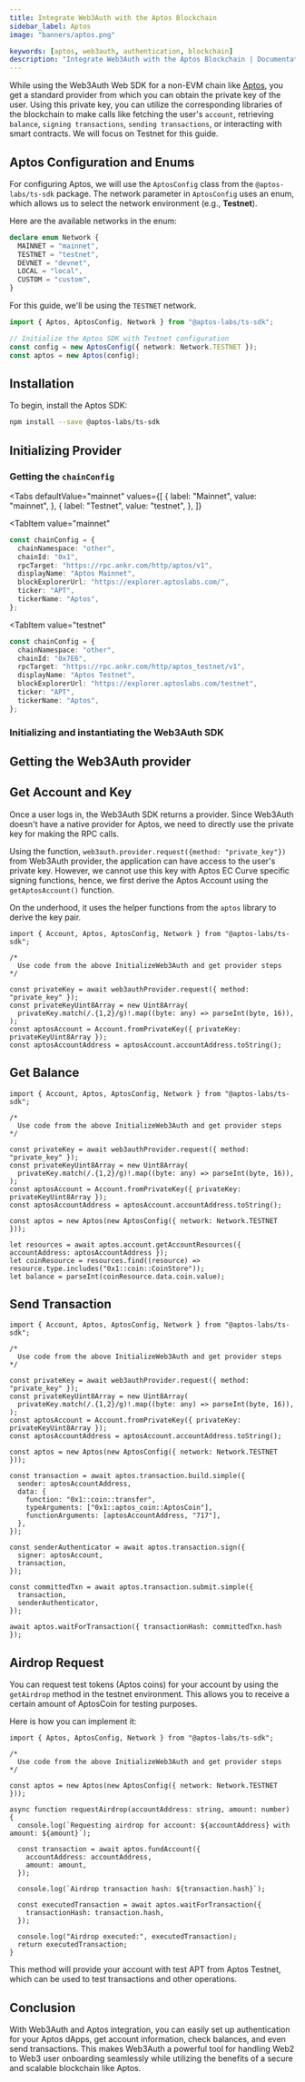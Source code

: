 ```yaml
---
title: Integrate Web3Auth with the Aptos Blockchain
sidebar_label: Aptos
image: "banners/aptos.png"

keywords: [aptos, web3auth, authentication, blockchain]
description: "Integrate Web3Auth with the Aptos Blockchain | Documentation - Web3Auth"
---
```



While using the Web3Auth Web SDK for a non-EVM chain like [Aptos](https://aptos.dev/), you get a
standard provider from which you can obtain the private key of the user. Using this private key, you
can utilize the corresponding libraries of the blockchain to make calls like fetching the user's
`account`, retrieving `balance`, `signing transactions`, `sending transactions`, or interacting with
smart contracts. We will focus on Testnet for this guide.

## Aptos Configuration and Enums

For configuring Aptos, we will use the `AptosConfig` class from the `@aptos-labs/ts-sdk` package.
The network parameter in `AptosConfig` uses an enum, which allows us to select the network
environment (e.g., **Testnet**).

Here are the available networks in the enum:

```typescript
declare enum Network {
  MAINNET = "mainnet",
  TESTNET = "testnet",
  DEVNET = "devnet",
  LOCAL = "local",
  CUSTOM = "custom",
}
```

For this guide, we'll be using the `TESTNET` network.

```typescript
import { Aptos, AptosConfig, Network } from "@aptos-labs/ts-sdk";

// Initialize the Aptos SDK with Testnet configuration
const config = new AptosConfig({ network: Network.TESTNET });
const aptos = new Aptos(config);
```

## Installation

To begin, install the Aptos SDK:

```bash npm2yarn
npm install --save @aptos-labs/ts-sdk
```

## Initializing Provider

### Getting the `chainConfig`

<Tabs
 defaultValue="mainnet"
  values={[
    { label: "Mainnet", value: "mainnet", },
    { label: "Testnet", value: "testnet", },
  ]}
>
<TabItem
  value="mainnet"
>

```typescript
const chainConfig = {
  chainNamespace: "other",
  chainId: "0x1",
  rpcTarget: "https://rpc.ankr.com/http/aptos/v1",
  displayName: "Aptos Mainnet",
  blockExplorerUrl: "https://explorer.aptoslabs.com/",
  ticker: "APT",
  tickerName: "Aptos",
};
```

</TabItem>

<TabItem
  value="testnet"
>

```typescript
const chainConfig = {
  chainNamespace: "other",
  chainId: "0x7E6",
  rpcTarget: "https://rpc.ankr.com/http/aptos_testnet/v1",
  displayName: "Aptos Testnet",
  blockExplorerUrl: "https://explorer.aptoslabs.com/testnet",
  ticker: "APT",
  tickerName: "Aptos",
};
```

</TabItem>
</Tabs>

### Initializing and instantiating the Web3Auth SDK

<InitializeWeb3Auth />

## Getting the Web3Auth provider

<GetWeb3AuthProvider />

## Get Account and Key

Once a user logs in, the Web3Auth SDK returns a provider. Since Web3Auth doesn't have a native
provider for Aptos, we need to directly use the private key for making the RPC calls.

Using the function, `web3auth.provider.request({method: "private_key"})` from Web3Auth provider, the
application can have access to the user's private key. However, we cannot use this key with Aptos EC
Curve specific signing functions, hence, we first derive the Aptos Account using the
`getAptosAccount()` function.

On the underhood, it uses the helper functions from the `aptos` library to derive the key pair.

```tsx
import { Account, Aptos, AptosConfig, Network } from "@aptos-labs/ts-sdk";

/*
  Use code from the above InitializeWeb3Auth and get provider steps
*/

const privateKey = await web3authProvider.request({ method: "private_key" });
const privateKeyUint8Array = new Uint8Array(
  privateKey.match(/.{1,2}/g)!.map((byte: any) => parseInt(byte, 16)),
);
const aptosAccount = Account.fromPrivateKey({ privateKey: privateKeyUint8Array });
const aptosAccountAddress = aptosAccount.accountAddress.toString();
```

## Get Balance

```tsx
import { Account, Aptos, AptosConfig, Network } from "@aptos-labs/ts-sdk";

/*
  Use code from the above InitializeWeb3Auth and get provider steps
*/

const privateKey = await web3authProvider.request({ method: "private_key" });
const privateKeyUint8Array = new Uint8Array(
  privateKey.match(/.{1,2}/g)!.map((byte: any) => parseInt(byte, 16)),
);
const aptosAccount = Account.fromPrivateKey({ privateKey: privateKeyUint8Array });
const aptosAccountAddress = aptosAccount.accountAddress.toString();

const aptos = new Aptos(new AptosConfig({ network: Network.TESTNET }));

let resources = await aptos.account.getAccountResources({ accountAddress: aptosAccountAddress });
let coinResource = resources.find((resource) => resource.type.includes("0x1::coin::CoinStore"));
let balance = parseInt(coinResource.data.coin.value);
```

## Send Transaction

```tsx
import { Account, Aptos, AptosConfig, Network } from "@aptos-labs/ts-sdk";

/*
  Use code from the above InitializeWeb3Auth and get provider steps
*/

const privateKey = await web3authProvider.request({ method: "private_key" });
const privateKeyUint8Array = new Uint8Array(
  privateKey.match(/.{1,2}/g)!.map((byte: any) => parseInt(byte, 16)),
);
const aptosAccount = Account.fromPrivateKey({ privateKey: privateKeyUint8Array });
const aptosAccountAddress = aptosAccount.accountAddress.toString();

const aptos = new Aptos(new AptosConfig({ network: Network.TESTNET }));

const transaction = await aptos.transaction.build.simple({
  sender: aptosAccountAddress,
  data: {
    function: "0x1::coin::transfer",
    typeArguments: ["0x1::aptos_coin::AptosCoin"],
    functionArguments: [aptosAccountAddress, "717"],
  },
});

const senderAuthenticator = await aptos.transaction.sign({
  signer: aptosAccount,
  transaction,
});

const committedTxn = await aptos.transaction.submit.simple({
  transaction,
  senderAuthenticator,
});

await aptos.waitForTransaction({ transactionHash: committedTxn.hash });
```

## Airdrop Request

You can request test tokens (Aptos coins) for your account by using the `getAirdrop` method in the
testnet environment. This allows you to receive a certain amount of AptosCoin for testing purposes.

Here is how you can implement it:

```tsx
import { Aptos, AptosConfig, Network } from "@aptos-labs/ts-sdk";

/*
  Use code from the above InitializeWeb3Auth and get provider steps
*/

const aptos = new Aptos(new AptosConfig({ network: Network.TESTNET }));

async function requestAirdrop(accountAddress: string, amount: number) {
  console.log(`Requesting airdrop for account: ${accountAddress} with amount: ${amount}`);

  const transaction = await aptos.fundAccount({
    accountAddress: accountAddress,
    amount: amount,
  });

  console.log(`Airdrop transaction hash: ${transaction.hash}`);

  const executedTransaction = await aptos.waitForTransaction({
    transactionHash: transaction.hash,
  });

  console.log("Airdrop executed:", executedTransaction);
  return executedTransaction;
}
```

This method will provide your account with test APT from Aptos Testnet, which can be used to test
transactions and other operations.

## Conclusion

With Web3Auth and Aptos integration, you can easily set up authentication for your Aptos dApps, get
account information, check balances, and even send transactions. This makes Web3Auth a powerful tool
for handling Web2 to Web3 user onboarding seamlessly while utilizing the benefits of a secure and
scalable blockchain like Aptos.
